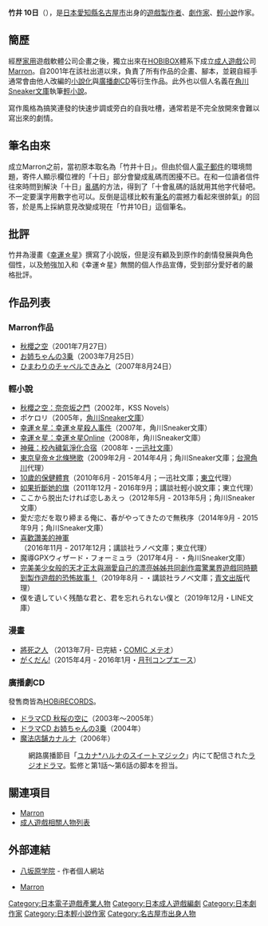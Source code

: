 {{人物}}
{{文学}}
{{Japanese|japanese= 竹井 10日|kana= たけい とおか|romaji= Takei Tōka}}
'''竹井 10日'''（{{bd|1972年|8月26日}}），是[[日本|日本]][[愛知縣|愛知縣]][[名古屋市|名古屋市]]出身的[[遊戲製作者|遊戲製作者]]、[[劇作家|劇作家]]、[[輕小說|輕小說]]作家。

== 簡歷 ==
經歷[[电子游戏|家用]]遊戲軟體公司企畫之後，獨立出來在[[HOBIBOX|HOBIBOX]]體系下成立[[成人遊戲|成人遊戲]]公司[[Marron|Marron]]。自2001年在該社出道以來，負責了所有作品的企畫、腳本，並親自經手通常會由他人改編的[[小說化|小說化]]與[[廣播劇CD|廣播劇CD]]等衍生作品。此外也以個人名義在[[角川Sneaker文庫|角川Sneaker文庫]]執筆[[輕小說|輕小說]]。

寫作風格為搞笑連發的快速步調或旁白的自我吐槽，通常若是不完全放開來會難以寫出來的劇情。

== 筆名由來 ==
成立Marron之前，當初原本取名為「竹井十日」。但由於個人[[電子郵件|電子郵件]]的環境問題，寄件人顯示欄位裡的「十日」部分會變成亂碼而困擾不已。在和一位讀者信件往來時問到解決「十日」[[亂碼|亂碼]]的方法，得到了「十會亂碼的話就用其他字代替吧。不一定要漢字用數字也可以。反倒是這樣比較有[[筆名|筆名]]的震撼力看起來很帥氣」的回答，於是馬上採納意見改變成現在「竹井10日」這個筆名。

== 批評 ==
竹井為漫畫《[[幸運☆星|幸運☆星]]》撰寫了小說版，但是沒有顧及到原作的劇情發展與角色個性，以及勉強加入和《幸運☆星》無關的個人作品宣傳，受到部分愛好者的嚴格批評。

== 作品列表 ==
=== Marron作品 ===
* [[秋櫻之空|秋櫻之空]]（2001年7月27日）
* [[お姉ちゃんの3乗|お姉ちゃんの3乗]]（2003年7月25日）
* [[ひまわりのチャペルできみと|ひまわりのチャペルできみと]]（2007年8月24日）

=== 輕小說 ===
* [[秋櫻之空#小說|秋櫻之空：奈奈坂之門]]（2002年，KSS Novels）
* ポケロリ（2005年，[[角川Sneaker文庫|角川Sneaker文庫]]）
* [[幸運☆星_(小說)|幸運☆星：幸運☆星殺人事件]]（2007年，角川Sneaker文庫）
* [[幸運☆星_(小說)|幸運☆星：幸運☆星Online]]（2008年，角川Sneaker文庫）
* [[神薙|神薙：校內穢氣淨化合宿]]（2008年・[[一迅社文庫|一迅社文庫]]）
* [[東京皇帝☆北條戀歌|東京皇帝☆北條戀歌]]（2009年2月 - 2014年4月；角川Sneaker文庫；[[台灣角川|台灣角川]]代理）
* [[10歲的保健體育|10歲的保健體育]]（2010年6月 - 2015年4月；一迅社文庫；[[東立|東立]]代理）
* [[如果折斷她的旗|如果折斷她的旗]]（2011年12月 - 2016年9月；講談社輕小說文庫；東立代理）
* ここから脱出たければ恋しあえっ（2012年5月 - 2013年5月；角川Sneaker文庫）
* 愛だ恋だを取り締まる俺に、春がやってきたので無秩序（2014年9月 - 2015年9月；角川Sneaker文庫）
* [[喜歡讚美的神軍|喜歡讚美的神軍]]（2016年11月 - 2017年12月；講談社ラノベ文庫；東立代理）
* 魔導GPXウィザード・フォーミュラ（2017年4月 - ・角川Sneaker文庫）
* [[完美美少女般的天才正太與溺愛自己的漂亮姊姊共同創作震驚業界遊戲同時聽到製作遊戲的恐怖故事！|完美美少女般的天才正太與溺愛自己的漂亮姊姊共同創作震驚業界遊戲同時聽到製作遊戲的恐怖故事！]]（2019年8月 - ・講談社ラノベ文庫；[[青文出版|青文出版]]代理）
* 僕を遺していく残酷な君と、君を忘れられない僕と（2019年12月・LINE文庫）

=== 漫畫 ===
* [[將死之人|將死之人]] （2013年7月- 已完結・[[COMIC_メテオ|COMIC メテオ]]）
* [[がくだん!|がくだん!]]（2015年4月 - 2016年1月・[[月刊コンプエース|月刊コンプエース]]）

=== 廣播劇CD ===
發售商皆為[[HOBiRECORDS|HOBiRECORDS]]。
* [[秋櫻之空#廣播劇CD|ドラマCD 秋桜の空に]]（2003年～2005年）
* [[お姉ちゃんの3乗#廣播劇CD|ドラマCD お姉ちゃんの3乗]]（2004年）
* [[魔法店舗カナルナ|魔法店舗カナルナ]]（2006年）
: 網路廣播節目「[[ユカナ*ハルナのスイートマジック|ユカナ*ハルナのスイートマジック]]」内にて配信された[[ラジオドラマ|ラジオドラマ]]。監修と第1話～第6話の脚本を担当。

== 關連項目 ==
* [[Marron|Marron]]
* [[成人遊戲相關人物列表|成人遊戲相關人物列表]]

== 外部連結 ==
*{{ja}} [http://www32.ocn.ne.jp/~yasakahara_ac/index.html 八坂原学院]{{dead link|date=2018年4月 |bot=InternetArchiveBot |fix-attempted=yes }} - 作者個人網站
*{{ja}} [https://web.archive.org/web/20080917002304/http://www.marron.nu/index.html Marron]

{{DEFAULTSORT:Takei Tooka}}

[[Category:日本電子遊戲產業人物|Category:日本電子遊戲產業人物]]
[[Category:日本成人遊戲編劇|Category:日本成人遊戲編劇]]
[[Category:日本劇作家|Category:日本劇作家]]
[[Category:日本輕小說作家|Category:日本輕小說作家]]
[[Category:名古屋市出身人物|Category:名古屋市出身人物]]